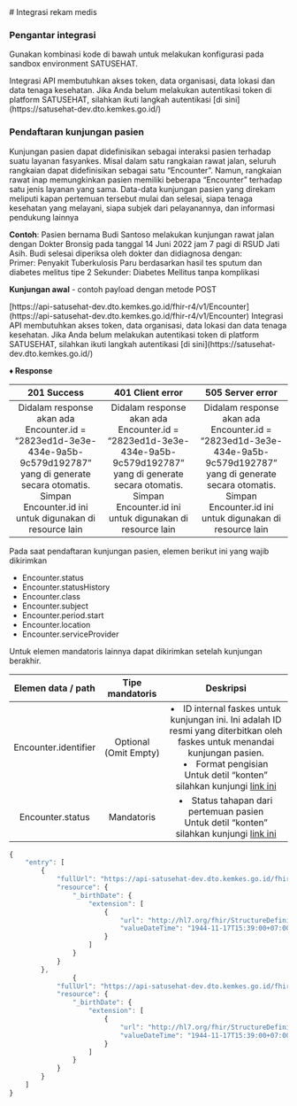 <div className="grid grid-cols-1 md:grid-cols-3 gap-4 relative" markdown="1">
<div markdown="1" className="md:col-span-2">
# Integrasi rekam medis

### Pengantar integrasi

Gunakan kombinasi kode di bawah untuk melakukan konfigurasi pada sandbox environment SATUSEHAT.


<InfoBanner>
  Integrasi API membutuhkan akses token, data organisasi, data lokasi dan data tenaga kesehatan. Jika Anda belum
  melakukan autentikasi token di platform SATUSEHAT, silahkan ikuti langkah autentikasi [di
  sini](https://satusehat-dev.dto.kemkes.go.id/)
</InfoBanner>


<Devider />

### Pendaftaran kunjungan pasien

Kunjungan pasien dapat didefinisikan sebagai interaksi pasien terhadap suatu layanan fasyankes. Misal dalam satu rangkaian rawat jalan, seluruh rangkaian dapat didefinisikan sebagai satu “Encounter”. Namun, rangkaian rawat inap memungkinkan pasien memiliki beberapa “Encounter” terhadap satu jenis layanan yang sama. Data-data kunjungan pasien yang direkam meliputi kapan pertemuan tersebut mulai dan selesai, siapa tenaga kesehatan yang melayani, siapa subjek dari pelayanannya, dan informasi pendukung lainnya

**Contoh**: Pasien bernama Budi Santoso melakukan kunjungan rawat jalan dengan Dokter Bronsig pada tanggal 14 Juni 2022 jam 7 pagi di RSUD Jati Asih. Budi selesai diperiksa oleh dokter dan didiagnosa dengan:\
Primer: Penyakit Tuberkulosis Paru berdasarkan hasil tes sputum dan diabetes melitus tipe 2 Sekunder: Diabetes Mellitus tanpa komplikasi

**Kunjungan awal** - contoh payload dengan metode POST


<APIBlock method="POST">
  [https://api-satusehat-dev.dto.kemkes.go.id/fhir-r4/v1/Encounter](https://api-satusehat-dev.dto.kemkes.go.id/fhir-r4/v1/Encounter)
</APIBlock>

<InfoBanner>
  Integrasi API membutuhkan akses token, data organisasi, data lokasi dan data tenaga kesehatan. Jika Anda belum
  melakukan autentikasi token di platform SATUSEHAT, silahkan ikuti langkah autentikasi [di
  sini](https://satusehat-dev.dto.kemkes.go.id/)
</InfoBanner>

**&#9830; Response**

|                                                                                201 Success                                                                                 |                                                                              401 Client error                                                                              |                                                                              505 Server error                                                                              |
| :------------------------------------------------------------------------------------------------------------------------------------------------------------------------: | :------------------------------------------------------------------------------------------------------------------------------------------------------------------------: | :------------------------------------------------------------------------------------------------------------------------------------------------------------------------: |
| Didalam response akan ada Encounter.id = “2823ed1d-3e3e-434e-9a5b-9c579d192787” yang di generate secara otomatis. Simpan Encounter.id ini untuk digunakan di resource lain | Didalam response akan ada Encounter.id = “2823ed1d-3e3e-434e-9a5b-9c579d192787” yang di generate secara otomatis. Simpan Encounter.id ini untuk digunakan di resource lain | Didalam response akan ada Encounter.id = “2823ed1d-3e3e-434e-9a5b-9c579d192787” yang di generate secara otomatis. Simpan Encounter.id ini untuk digunakan di resource lain |

Pada saat pendaftaran kunjungan pasien, elemen berikut ini yang wajib dikirimkan

- Encounter.status
- Encounter.statusHistory
- Encounter.class
- Encounter.subject
- Encounter.period.start
- Encounter.location
- Encounter.serviceProvider

Untuk elemen mandatoris lainnya dapat dikirimkan setelah kunjungan berakhir.

|  Elemen data / path  |    Tipe mandatoris    |                                                                                                                                                         Deskripsi                                                                                                                                                         |
| :------------------: | :-------------------: | :-----------------------------------------------------------------------------------------------------------------------------------------------------------------------------------------------------------------------------------------------------------------------------------------------------------------------: |
| Encounter.identifier | Optional (Omit Empty) | <li> ID internal faskes untuk kunjungan ini. Ini adalah ID resmi yang diterbitkan oleh faskes untuk menandai kunjungan pasien. </li> <li>Format pengisian</li> Untuk detil “konten” silahkan kunjungi <a href="https://satusehat-dev.dto.kemkes.go.id/" target="_blank" className="text-[#16B3AC] underline">link ini</a> |
|   Encounter.status   |      Mandatoris       |                                                         <li> Status tahapan dari pertemuan pasien</li> Untuk detil “konten” silahkan kunjungi <a href="https://satusehat-dev.dto.kemkes.go.id/" target="_blank" className="text-[#16B3AC] underline">link ini</a>                                                         |

</div>

```js
{
    "entry": [
        {
            "fullUrl": "https://api-satusehat-dev.dto.kemkes.go.id/fhir-r4/v1/Patient/100000030009",
            "resource": {
                "_birthDate": {
                    "extension": [
                        {
                            "url": "http://hl7.org/fhir/StructureDefinition/patient-birthTime",
                            "valueDateTime": "1944-11-17T15:39:00+07:00"
                        }
                    ]
                }
            }
        },
                {
            "fullUrl": "https://api-satusehat-dev.dto.kemkes.go.id/fhir-r4/v1/Patient/100000030009",
            "resource": {
                "_birthDate": {
                    "extension": [
                        {
                            "url": "http://hl7.org/fhir/StructureDefinition/patient-birthTime",
                            "valueDateTime": "1944-11-17T15:39:00+07:00"
                        }
                    ]
                }
            }
        }
    ]
}
```

</div>
